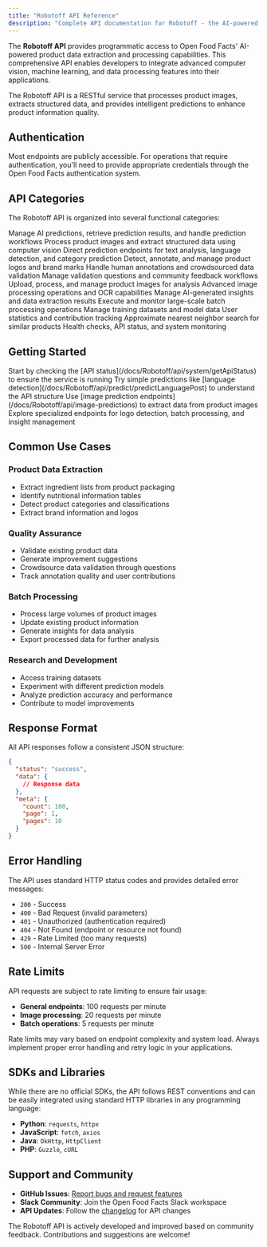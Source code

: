 ```yaml
---
title: "Robotoff API Reference"
description: "Complete API documentation for Robotoff - the AI-powered product data extraction service for Open Food Facts"
---
```



The **Robotoff API** provides programmatic access to Open Food Facts' AI-powered product data extraction and processing capabilities. This comprehensive API enables developers to integrate advanced computer vision, machine learning, and data processing features into their applications.

<Callout type="info">
  The Robotoff API is a RESTful service that processes product images, extracts
  structured data, and provides intelligent predictions to enhance product
  information quality.
</Callout>

## Authentication

Most endpoints are publicly accessible. For operations that require authentication, you'll need to provide appropriate credentials through the Open Food Facts authentication system.

## API Categories

The Robotoff API is organized into several functional categories:

<Cards>
  <Card
    href="/docs/Robotoff/api/prediction-management"
    title="Prediction Management"
  >
    Manage AI predictions, retrieve prediction results, and handle prediction
    workflows
  </Card>
  <Card href="/docs/Robotoff/api/image-predictions" title="Image Predictions">
    Process product images and extract structured data using computer vision
  </Card>
  <Card href="/docs/Robotoff/api/predict" title="Predict Services">
    Direct prediction endpoints for text analysis, language detection, and
    category prediction
  </Card>
  <Card href="/docs/Robotoff/api/logo-management" title="Logo Management">
    Detect, annotate, and manage product logos and brand marks
  </Card>
  <Card
    href="/docs/Robotoff/api/annotation-management"
    title="Annotation Management"
  >
    Handle human annotations and crowdsourced data validation
  </Card>
  <Card
    href="/docs/Robotoff/api/question-management"
    title="Question Management"
  >
    Manage validation questions and community feedback workflows
  </Card>
  <Card href="/docs/Robotoff/api/image-management" title="Image Management">
    Upload, process, and manage product images for analysis
  </Card>
  <Card href="/docs/Robotoff/api/image-processing" title="Image Processing">
    Advanced image processing operations and OCR capabilities
  </Card>
  <Card href="/docs/Robotoff/api/insight-management" title="Insight Management">
    Manage AI-generated insights and data extraction results
  </Card>
  <Card href="/docs/Robotoff/api/batch-job" title="Batch Processing">
    Execute and monitor large-scale batch processing operations
  </Card>
  <Card href="/docs/Robotoff/api/dataset" title="Dataset Management">
    Manage training datasets and model data
  </Card>
  <Card href="/docs/Robotoff/api/user-management" title="User Management">
    User statistics and contribution tracking
  </Card>
  <Card href="/docs/Robotoff/api/ann-search" title="ANN Search">
    Approximate nearest neighbor search for similar products
  </Card>
  <Card href="/docs/Robotoff/api/system" title="System Status">
    Health checks, API status, and system monitoring
  </Card>
</Cards>

## Getting Started

<Steps>
  <Step title="Explore System Status">
    Start by checking the [API status](/docs/Robotoff/api/system/getApiStatus)
    to ensure the service is running
  </Step>
  <Step title="Test Basic Predictions">
    Try simple predictions like [language
    detection](/docs/Robotoff/api/predict/predictLanguagePost) to understand the
    API structure
  </Step>
  <Step title="Process Product Images">
    Use [image prediction endpoints](/docs/Robotoff/api/image-predictions) to
    extract data from product images
  </Step>
  <Step title="Integrate Advanced Features">
    Explore specialized endpoints for logo detection, batch processing, and
    insight management
  </Step>
</Steps>

## Common Use Cases

### Product Data Extraction

- Extract ingredient lists from product packaging
- Identify nutritional information tables
- Detect product categories and classifications
- Extract brand information and logos

### Quality Assurance

- Validate existing product data
- Generate improvement suggestions
- Crowdsource data validation through questions
- Track annotation quality and user contributions

### Batch Processing

- Process large volumes of product images
- Update existing product information
- Generate insights for data analysis
- Export processed data for further analysis

### Research and Development

- Access training datasets
- Experiment with different prediction models
- Analyze prediction accuracy and performance
- Contribute to model improvements

## Response Format

All API responses follow a consistent JSON structure:

```json
{
  "status": "success",
  "data": {
    // Response data
  },
  "meta": {
    "count": 100,
    "page": 1,
    "pages": 10
  }
}
```

## Error Handling

The API uses standard HTTP status codes and provides detailed error messages:

- `200` - Success
- `400` - Bad Request (invalid parameters)
- `401` - Unauthorized (authentication required)
- `404` - Not Found (endpoint or resource not found)
- `429` - Rate Limited (too many requests)
- `500` - Internal Server Error

## Rate Limits

API requests are subject to rate limiting to ensure fair usage:

- **General endpoints**: 100 requests per minute
- **Image processing**: 20 requests per minute
- **Batch operations**: 5 requests per minute

<Callout type="warning">
  Rate limits may vary based on endpoint complexity and system load. Always
  implement proper error handling and retry logic in your applications.
</Callout>

## SDKs and Libraries

While there are no official SDKs, the API follows REST conventions and can be easily integrated using standard HTTP libraries in any programming language:

- **Python**: `requests`, `httpx`
- **JavaScript**: `fetch`, `axios`
- **Java**: `OkHttp`, `HttpClient`
- **PHP**: `Guzzle`, `cURL`

## Support and Community

- **GitHub Issues**: [Report bugs and request features](https://github.com/openfoodfacts/robotoff/issues)
- **Slack Community**: Join the Open Food Facts Slack workspace
- **API Updates**: Follow the [changelog](https://github.com/openfoodfacts/robotoff/releases) for API changes

<Callout type="info">
  The Robotoff API is actively developed and improved based on community
  feedback. Contributions and suggestions are welcome!
</Callout>
